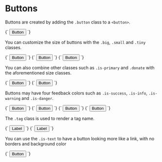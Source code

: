 
<Meta title="Elements/Buttons" />

# Buttons

Buttons are created by adding the `.button` class to a `<button>`.

<Preview>
  <Story name="MediumButton" height="100px" parameters={{
    design: figmaConfig('1403%3A61')
  }}>{`
    <button class="button">Button</button>
  `}</Story>
</Preview>

You can customize the size of buttons with the `.big`, `.small` and `.tiny` classes.

<Preview>
  <Story name="BigButton" height="100px" parameters={{
    design: figmaConfig('1403%3A61')
  }}>{`
    <button class="button big">Button</button>
  `}</Story>
</Preview>

<Preview>
  <Story name="SmallButton" height="100px" parameters={{
    design: figmaConfig('1403%3A61')
  }}>{`
    <button class="button small">Button</button>
  `}</Story>
</Preview>

<Preview>
  <Story name="TinyButton" height="100px" parameters={{
    design: figmaConfig('1403%3A61')
  }}>{`
    <button class="button tiny">Button</button>
  `}</Story>
</Preview>

You can also combine other classes such as `.is-primary` and `.donate` with the aforementioned size classes.

<Preview>
  <Story name="ButtonPrimary" height="100px" parameters={{
    design: figmaConfig('1403%3A61')
  }}>{`
    <button class="button is-primary big">Button</button>
  `}</Story>
</Preview>

<Preview>
  <Story name="ButtonDonate" height="100px" parameters={{
    design: figmaConfig('1404%3A19')
  }}>{`
    <button class="button donate medium">Button</button>
  `}</Story>
</Preview>

Buttons may have four feedback colors such as `.is-success`, `.is-info`, `.is-warning` and `.is-danger`.

<Preview>
  <Story name="ButtonSuccess" height="100px" parameters={{
    design: figmaConfig('1403%3A61')
  }}>{`
    <button class="button is-success">Button</button>
  `}</Story>
</Preview>

<Preview>
  <Story name="ButtonInfo" height="100px" parameters={{
    design: figmaConfig('1403%3A61')
  }}>{`
    <button class="button is-info">Button</button>
  `}</Story>
</Preview>

<Preview>
  <Story name="ButtonWarning" height="100px" parameters={{
    design: figmaConfig('1403%3A61')
  }}>{`
    <button class="button is-warning">Button</button>
  `}</Story>
</Preview>

<Preview>
  <Story name="ButtonError" height="100px" parameters={{
    design: figmaConfig('1403%3A61')
  }}>{`
    <button class="button is-danger">Button</button>
  `}</Story>
</Preview>

The `.tag` class is used to render a tag name.

<Preview>
  <Story name="Tag" height="100px" parameters={{
    design: figmaConfig('1404%3A1')
  }}>{`
    <button class="button tag">Label</button>
  `}</Story>
</Preview>

<Preview>
  <Story name="Removable Tag" height="100px" parameters={{
    design: figmaConfig('1404%3A1')
  }}>{`
    <button class="button tag--removable">
      Label
      <i class="icon cross"></i>
    </button>
  `}</Story>
</Preview>

You can use the `.is-text` to have a button looking more like a link, with no borders and background color

<Preview>
  <Story name="Text button" height="100px" parameters={{
    design: figmaConfig('1404%3A1')
  }}>{`
    <button class="button is-text">Button</button>
  `}</Story>
</Preview>
